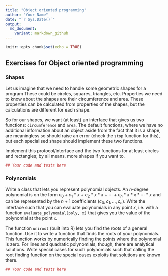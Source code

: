 ```yaml
---
title: "Object oriented programming"
author: "Your Name"
date: "`r Sys.Date()`"
output:
  md_document:
    variant: markdown_github
---
```


```r
knitr::opts_chunk$set(echo = TRUE)
```

## Exercises for Object oriented programming


### Shapes

Let us imagine that we need to handle some geometric shapes for a program These could be circles, squares, triangles, etc. Properties we need to know about the shapes are their circumference and area. These properties can be calculated from properties of the shapes, but the calculations are different for each shape.

So for our shapes, we want (at least) an interface that gives us two functions: `circumference` and `area`. The default functions, where we have no additional information about an object aside from the fact that it is a shape, are meaningless so should raise an error (check the `stop` function for this), but each specialised shape should implement these two functions.

Implement this protocol/interface and the two functions for at least circles and rectangles; by all means, more shapes if you want to.

```r
## Your code and tests here
```

### Polynomials

Write a class that lets you represent polynomial objects. An $n$-degree polynomial is on the form
$c_0 + c_1 * x + c_2 * x*x + \cdots + c_n * x * x * \cdots * x$
and can be represented by the $n+1$ coefficients $(c_0, c_1, \ldots, c_n)$. Write the interface such that you can evaluate polynomials in any point $x$, i.e. with a function `evaluate_polynomial(poly, x)` that gives you the value of the polynomial at the point `x`.

The function `uniroot` (built into R) lets you find the roots of a general function. Use it to write a function that finds the roots of your polynomials. This function works by numerically finding the points where the polynomial is zero. For lines and quadratic polynomials, though, there are analytical solutions. Write special cases for such polynomials such that calling the root finding function on the special cases exploits that solutions are known there.

```r
## Your code and tests here
```


